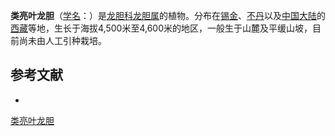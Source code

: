 {{Speciesbox
| name = 类亮叶龙胆
| status = 
| status_system = 
| image =
| genus = Gentiana
| species = micantiformis
| authority = Burk.
}}

'''类亮叶龙胆'''（[[学名|学名]]：{{lang|la|''Gentiana micantiformis''}}）是[[龙胆科|龙胆科]][[龙胆属|龙胆属]]的植物。分布在[[锡金|锡金]]、[[不丹|不丹]]以及[[中国大陆|中国大陆]]的[[西藏|西藏]]等地，生长于海拔4,500米至4,600米的地区，一般生于山麓及平缓山坡，目前尚未由人工引种栽培。

== 参考文献 ==
<div class="references-small">
* {{cite web| url =http://www.bioinfo.cn/db05/KmzwSpecies.php?action=view&id=8055| title =类亮叶龙胆| work =《中国高等植物数据库全库》| publisher =中国科学院微生物研究所| author =昆明植物研究所| accessdate =2009-02-24| deadurl =yes| archiveurl =https://web.archive.org/web/20160305032642/http://www.bioinfo.cn/db05/KmzwSpecies.php?action=view&id=8055| archivedate =2016-03-05}}
</div>
{{Taxonbar|from=Q15227364}}

[[Category:龙胆属|类亮叶龙胆]]


{{植物小作品}}
